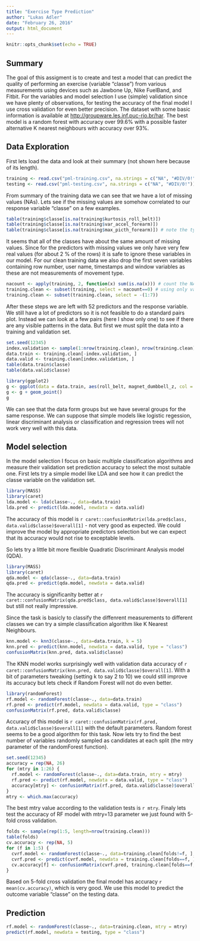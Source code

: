 ```yaml
---
title: "Exercise Type Prediction"
author: "Lukas Adler"
date: "February 26, 2016"
output: html_document
---
```


```r
knitr::opts_chunk$set(echo = TRUE)
```

## Summary

The goal of this assigment is to create and test a model that can predict the quality of performing an exercise (variable "classe") from various measurements using devices such as Jawbone Up, Nike FuelBand, and Fitbit. For the variables and model selection I use (simple) validation since we have plenty of observations, for testing the accuracy of the final model I use cross validation for even better precision. The dataset with some basic information is available at <http://groupware.les.inf.puc-rio.br/har>. The best model is a random forest with accuracy over 99.6% with a possible faster alternative K nearest neighbours with accuracy over 93%.

## Data Exploration

First lets load the data and look at their summary (not shown here because of its length).

```r
training <- read.csv("pml-training.csv", na.strings = c("NA", "#DIV/0!"))
testing <- read.csv("pml-testing.csv", na.strings = c("NA", "#DIV/0!"))
```

From summary of the training data we can see that we have a lot of missing values (NAs). Lets see if the missing values are somehow correlated to our response variable "classe" on a few examples.

```r
table(training$classe[is.na(training$kurtosis_roll_belt)])
table(training$classe[is.na(training$var_accel_forearm)])
table(training$classe[is.na(training$max_picth_forearm)]) # note the typo in the variable name!
```

It seems that all of the classes have about the same amount of missing values. Since for the predictors with missing values we only have very few real values (for about 2 % of the rows) it is safe to ignore these variables in our model. For our clean training data we also drop the first seven variables containing row number, user name, timestamps and window variables as these are not measurements of movement type. 

```r
nacount <- apply(training, 2, function(x) sum(is.na(x))) # count the NAs in columns
training.clean <- subset(training, select = nacount==0) # using only variables with no NAs
training.clean <- subset(training.clean, select = -(1:7))
```

After these steps we are left with 52 predictors and the response variable. We still have a lot of predictors so it is not feasible to do a standard pairs plot. Instead we can look at a few pairs (here I show only one) to see if there are any visible patterns in the data. But first we must split the data into a training and validation set.

```r
set.seed(12345)
index.validation <- sample(1:nrow(training.clean), nrow(training.clean) %/% 10) # index for validation set (10% of original training set)
data.train <- training.clean[-index.validation, ]
data.valid <- training.clean[index.validation, ]
table(data.train$classe)
table(data.valid$classe)

library(ggplot2)
g <- ggplot(data = data.train, aes(roll_belt, magnet_dumbbell_z, col = classe))
g <- g + geom_point()
g
```

We can see that the data form groups but we have several groups for the same response. We can suppose that simple models like logistic regession, linear discriminant analysis or classification and regression trees will not work very well with this data. 

## Model selection

In the model selection I focus on basic multiple classification algorithms and measure their validation set prediction accuracy to select the most suitable one. First lets try a simple model like LDA and see how it can predict the classe variable on the validation set.

```r
library(MASS)
library(caret)
lda.model <- lda(classe~., data=data.train)
lda.pred <- predict(lda.model, newdata = data.valid)
```

The accuracy of this model is `r caret::confusionMatrix(lda.pred$class, data.valid$classe)$overall[1]` - not very good as expected. We could improve the model by appropriate predictors selection but we can expect that its accuracy would not rise to exceptable levels.

So lets try a little bit more flexible Quadratic Discriminant Analysis model (QDA).

```r
library(MASS)
library(caret)
qda.model <- qda(classe~., data=data.train)
qda.pred <- predict(qda.model, newdata = data.valid)
```

The accuracy is significanlty better at `r caret::confusionMatrix(qda.pred$class, data.valid$classe)$overall[1]` but still not really impressive.

Since the task is basicly to classify the diffenrent measurements to different classes we can try a simple classification algorithm like K Nearest Neighbours.

```r
knn.model <- knn3(classe~., data=data.train, k = 5)
knn.pred <- predict(knn.model, newdata = data.valid, type = "class")
confusionMatrix(knn.pred, data.valid$classe)
```

The KNN model works surprisingly well with validation data accuracy of `r caret::confusionMatrix(knn.pred, data.valid$classe)$overall[1]`. With a bit of parameters tweaking (setting k to say 2 to 10) we could still improve its accuracy but lets check if Random Forest will not do even better.

```r
library(randomForest)
rf.model <- randomForest(classe~., data=data.train)
rf.pred <- predict(rf.model, newdata = data.valid, type = "class")
confusionMatrix(rf.pred, data.valid$classe)
```

Accuracy of this model is `r caret::confusionMatrix(rf.pred, data.valid$classe)$overall[1]` with the default parameters. Random forest seems to be a good algorithm for this task. Now lets try to find the best number of variables randomly sampled as candidates at each split (the mtry parameter of the randomForest function).

```r
set.seed(12345)
accuracy = rep(NA, 26)
for (mtry in 1:26) {
  rf.model <- randomForest(classe~., data=data.train, mtry = mtry)
  rf.pred <- predict(rf.model, newdata = data.valid, type = "class")
  accuracy[mtry] <- confusionMatrix(rf.pred, data.valid$classe)$overall[1]
}
mtry <- which.max(accuracy)
```

The best mtry value according to the validation tests is `r mtry`. Finaly lets test the accuracy of RF model with mtry=13 parameter we just found with 5-fold cross validation.

```r
folds <- sample(rep(1:5, length=nrow(training.clean)))
table(folds)
cv.accuracy <- rep(NA, 5)
for (f in 1:5) {
  cvrf.model <- randomForest(classe~., data=training.clean[folds!=f, ], mtry = mtry)
  cvrf.pred <- predict(cvrf.model, newdata = training.clean[folds==f, ], type = "class")
  cv.accuracy[f] <- confusionMatrix(cvrf.pred, training.clean[folds==f, ]$classe)$overall[1]
}
```

Based on 5-fold cross validation the final model has accuracy `r mean(cv.accuracy)`, which is very good. We use this model to predict the outcome variable "classe" on the testing data.

## Prediction

```r
rf.model <- randomForest(classe~., data=training.clean, mtry = mtry)
predict(rf.model, newdata = testing, type = "class")
```